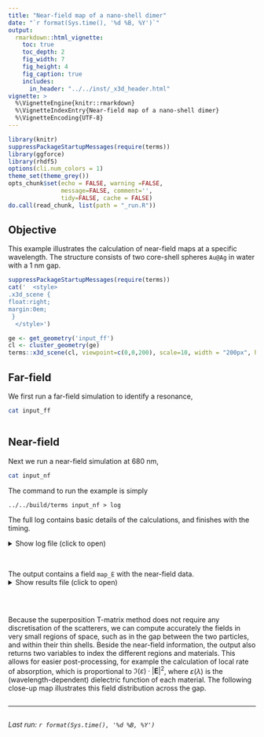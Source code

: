 ```yaml
---
title: "Near-field map of a nano-shell dimer"
date: "`r format(Sys.time(), '%d %B, %Y')`"
output:
  rmarkdown::html_vignette:
    toc: true
    toc_depth: 2
    fig_width: 7
    fig_height: 4
    fig_caption: true
    includes:
      in_header: "../../inst/_x3d_header.html"
vignette: >
  %\VignetteEngine{knitr::rmarkdown}
  %\VignetteIndexEntry{Near-field map of a nano-shell dimer}
  %\VignetteEncoding{UTF-8}
---
```


```r
library(knitr)
suppressPackageStartupMessages(require(terms))
library(ggforce)
library(rhdf5)
options(cli.num_colors = 1)
theme_set(theme_grey())
opts_chunk$set(echo = FALSE, warning =FALSE,
               message=FALSE, comment='', 
               tidy=FALSE, cache = FALSE)
do.call(read_chunk, list(path = "_run.R"))
```

## Objective

This example illustrates the calculation of near-field maps at a specific wavelength. The structure consists of two core-shell spheres `Au@Ag` in water with a 1 nm gap. 

```r
suppressPackageStartupMessages(require(terms))
cat('  <style>
.x3d_scene {
float:right;
margin:0em;
 }
  </style>')

ge <- get_geometry('input_ff')
cl <- cluster_geometry(ge)
terms::x3d_scene(cl, viewpoint=c(0,0,200), scale=10, width = "200px", height = "150px")
```

## Far-field

We first run a far-field simulation to identify a resonance,

```bash
cat input_ff
```

```r
```

## Near-field

Next we run a near-field simulation at 680 nm, 

```bash
cat input_nf
```

The command to run the example is simply

```
../../build/terms input_nf > log
```

The full log contains basic details of the calculations, and finishes with the timing.

<details closed>
<summary> Show log file (click to open) </summary>
```bash
cat log_nf
```
</details> <br />

The output contains a field `map_E` with the near-field data. 
<details closed>
<summary> Show results file (click to open) </summary>
```r
h5ls('map.h5')
```
</details> <br />


```r
```

Because the superposition T-matrix method does not require any discretisation of the scatterers, we can compute accurately the fields in very small regions of space, such as in the gap between the two particles, and within their thin shells. Beside the near-field information, the output also returns two variables to index the different regions and materials. This allows for easier post-processing, for example the calculation of local rate of absorption, which is proportional to $\Im(\varepsilon)\cdot |\mathbf{E}|^2$, where $\varepsilon(\lambda)$ is the (wavelength-dependent) dielectric function of each material. The following close-up map illustrates this field distribution across the gap.

```r
```

-----

```r
```
_Last run: `r format(Sys.time(), '%d %B, %Y')`_

